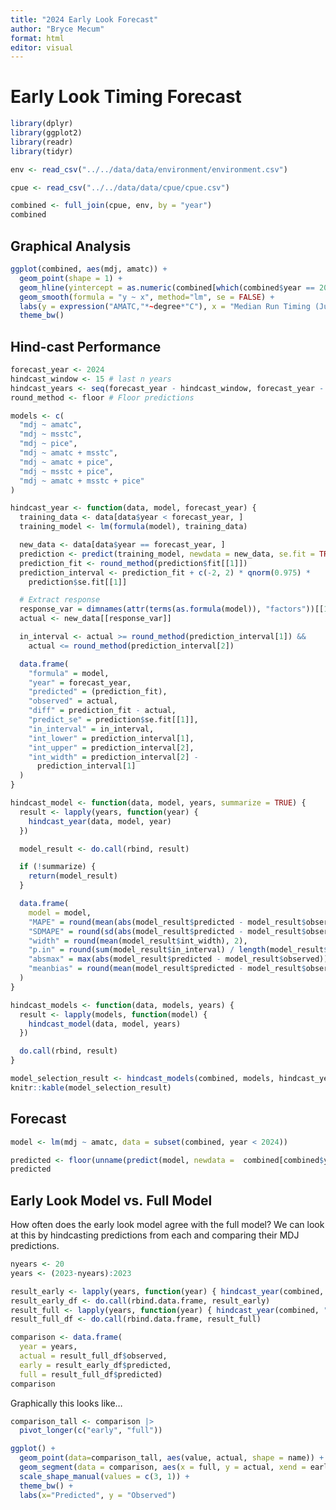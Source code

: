```yaml
---
title: "2024 Early Look Forecast"
author: "Bryce Mecum"
format: html
editor: visual
---
```


# Early Look Timing Forecast

```r
library(dplyr)
library(ggplot2)
library(readr)
library(tidyr)
```

```r
env <- read_csv("../../data/data/environment/environment.csv")
```

```r
cpue <- read_csv("../../data/data/cpue/cpue.csv")
```

```r
combined <- full_join(cpue, env, by = "year")
combined
```

## Graphical Analysis

```r
ggplot(combined, aes(mdj, amatc)) +
  geom_point(shape = 1) +
  geom_hline(yintercept = as.numeric(combined[which(combined$year == 2024),"amatc"]), color="red") +
  geom_smooth(formula = "y ~ x", method="lm", se = FALSE) +
  labs(y = expression("AMATC,"*~degree*"C"), x = "Median Run Timing (June)") + 
  theme_bw()
```

## Hind-cast Performance

```r
forecast_year <- 2024
hindcast_window <- 15 # last n years
hindcast_years <- seq(forecast_year - hindcast_window, forecast_year - 1)
round_method <- floor # Floor predictions

models <- c(
  "mdj ~ amatc",
  "mdj ~ msstc",
  "mdj ~ pice",
  "mdj ~ amatc + msstc",
  "mdj ~ amatc + pice",
  "mdj ~ msstc + pice",
  "mdj ~ amatc + msstc + pice"
)

hindcast_year <- function(data, model, forecast_year) {
  training_data <- data[data$year < forecast_year, ]
  training_model <- lm(formula(model), training_data)

  new_data <- data[data$year == forecast_year, ]
  prediction <- predict(training_model, newdata = new_data, se.fit = TRUE)
  prediction_fit <- round_method(prediction$fit[[1]])
  prediction_interval <- prediction_fit + c(-2, 2) * qnorm(0.975) *
    prediction$se.fit[[1]]

  # Extract response
  response_var = dimnames(attr(terms(as.formula(model)), "factors"))[[1]][1]
  actual <- new_data[[response_var]]

  in_interval <- actual >= round_method(prediction_interval[1]) &&
    actual <= round_method(prediction_interval[2])

  data.frame(
    "formula" = model,
    "year" = forecast_year,
    "predicted" = (prediction_fit),
    "observed" = actual,
    "diff" = prediction_fit - actual,
    "predict_se" = prediction$se.fit[[1]],
    "in_interval" = in_interval,
    "int_lower" = prediction_interval[1],
    "int_upper" = prediction_interval[2],
    "int_width" = prediction_interval[2] -
      prediction_interval[1]
  )
}

hindcast_model <- function(data, model, years, summarize = TRUE) {
  result <- lapply(years, function(year) {
    hindcast_year(data, model, year)
  })

  model_result <- do.call(rbind, result)

  if (!summarize) {
    return(model_result)
  }

  data.frame(
    model = model,
    "MAPE" = round(mean(abs(model_result$predicted - model_result$observed)), 2),
    "SDMAPE" = round(sd(abs(model_result$predicted - model_result$observed)), 2),
    "width" = round(mean(model_result$int_width), 2),
    "p.in" = round(sum(model_result$in_interval) / length(model_result$in_interval), 2),
    "absmax" = max(abs(model_result$predicted - model_result$observed)),
    "meanbias" = round(mean(model_result$predicted - model_result$observed), 2)
  )
}

hindcast_models <- function(data, models, years) {
  result <- lapply(models, function(model) {
    hindcast_model(data, model, years)
  })

  do.call(rbind, result)
}

model_selection_result <- hindcast_models(combined, models, hindcast_years)
knitr::kable(model_selection_result)
```

## Forecast

```r
model <- lm(mdj ~ amatc, data = subset(combined, year < 2024))

predicted <- floor(unname(predict(model, newdata =  combined[combined$year == 2024,])))
predicted
```

## Early Look Model vs. Full Model

How often does the early look model agree with the full model? We can look at this by hindcasting predictions from each and comparing their MDJ predictions.

```r
nyears <- 20
years <- (2023-nyears):2023

result_early <- lapply(years, function(year) { hindcast_year(combined, "mdj ~ amatc", year) })
result_early_df <- do.call(rbind.data.frame, result_early)
result_full <- lapply(years, function(year) { hindcast_year(combined, "mdj ~ amatc + msstc + pice", year) })
result_full_df <- do.call(rbind.data.frame, result_full)

comparison <- data.frame(
  year = years,
  actual = result_full_df$observed, 
  early = result_early_df$predicted,
  full = result_full_df$predicted)
comparison
```

Graphically this looks like...

```r
comparison_tall <- comparison |> 
  pivot_longer(c("early", "full"))

ggplot() +
  geom_point(data=comparison_tall, aes(value, actual, shape = name)) +
  geom_segment(data = comparison, aes(x = full, y = actual, xend = early, yend = actual), alpha = 0.25) +
  scale_shape_manual(values = c(3, 1)) +
  theme_bw() +
  labs(x="Predicted", y = "Observed")
```
